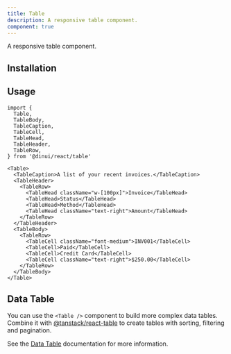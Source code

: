 ```yaml
---
title: Table
description: A responsive table component.
component: true
---
```


A responsive table component.


<Example path="ui/table-demo" />

## Installation


<InstallationGuide path="ui/table" />

## Usage

```tsx
import {
  Table,
  TableBody,
  TableCaption,
  TableCell,
  TableHead,
  TableHeader,
  TableRow,
} from '@dinui/react/table'
```

```tsx
<Table>
  <TableCaption>A list of your recent invoices.</TableCaption>
  <TableHeader>
    <TableRow>
      <TableHead className="w-[100px]">Invoice</TableHead>
      <TableHead>Status</TableHead>
      <TableHead>Method</TableHead>
      <TableHead className="text-right">Amount</TableHead>
    </TableRow>
  </TableHeader>
  <TableBody>
    <TableRow>
      <TableCell className="font-medium">INV001</TableCell>
      <TableCell>Paid</TableCell>
      <TableCell>Credit Card</TableCell>
      <TableCell className="text-right">$250.00</TableCell>
    </TableRow>
  </TableBody>
</Table>
```

## Data Table

You can use the `<Table />` component to build more complex data tables. Combine it with [@tanstack/react-table](https://tanstack.com/table/v8) to create tables with sorting, filtering and pagination.

See the [Data Table](/ui/data-table) documentation for more information.
